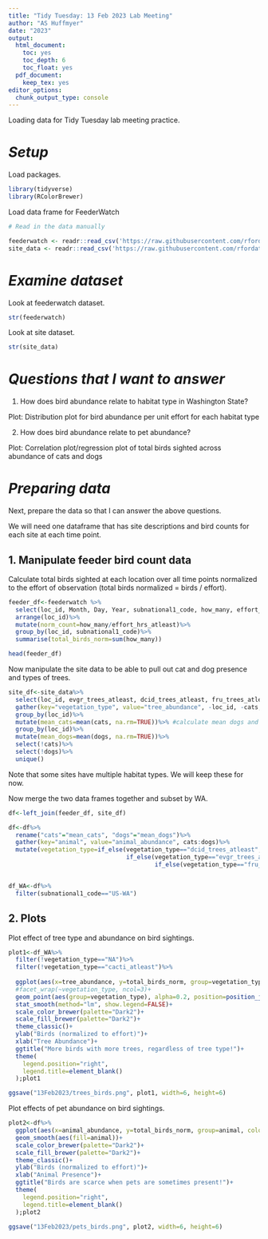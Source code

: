 ```yaml
---
title: "Tidy Tuesday: 13 Feb 2023 Lab Meeting"
author: "AS Huffmyer"
date: "2023" 
output:
  html_document:
    toc: yes
    toc_depth: 6
    toc_float: yes
  pdf_document:
    keep_tex: yes
editor_options: 
  chunk_output_type: console
---
```


Loading data for Tidy Tuesday lab meeting practice. 

# *Setup*  

Load packages. 

```r
library(tidyverse)
library(RColorBrewer)
```

Load data frame for FeederWatch

```r
# Read in the data manually

feederwatch <- readr::read_csv('https://raw.githubusercontent.com/rfordatascience/tidytuesday/master/data/2023/2023-01-10/PFW_2021_public.csv')
site_data <- readr::read_csv('https://raw.githubusercontent.com/rfordatascience/tidytuesday/master/data/2023/2023-01-10/PFW_count_site_data_public_2021.csv')

```

# *Examine dataset*  

Look at feederwatch dataset. 
```r
str(feederwatch)
```

Look at site dataset. 
```r
str(site_data)
```

# *Questions that I want to answer*  

1. How does bird abundance relate to habitat type in Washington State? 

Plot: Distribution plot for bird abundance per unit effort for each habitat type 

2. How does bird abundance relate to pet abundance?  

Plot: Correlation plot/regression plot of total birds sighted across abundance of cats and dogs 

# *Preparing data* 

Next, prepare the data so that I can answer the above questions. 

We will need one dataframe that has site descriptions and bird counts for each site at each time point. 

## 1. Manipulate feeder bird count data  

Calculate total birds sighted at each location over all time points normalized to the effort of observation (total birds normalized = birds / effort).  
```r
feeder_df<-feederwatch %>%
  select(loc_id, Month, Day, Year, subnational1_code, how_many, effort_hrs_atleast)%>%
  arrange(loc_id)%>%
  mutate(norm_count=how_many/effort_hrs_atleast)%>%
  group_by(loc_id, subnational1_code)%>%
  summarise(total_birds_norm=sum(how_many))

head(feeder_df)
```

Now manipulate the site data to be able to pull out cat and dog presence and types of trees. 
```r
site_df<-site_data%>%
  select(loc_id, evgr_trees_atleast, dcid_trees_atleast, fru_trees_atleast, cacti_atleast, cats, dogs)%>%
  gather(key="vegetation_type", value="tree_abundance", -loc_id, -cats, -dogs)%>% #gather 
  group_by(loc_id)%>%
  mutate(mean_cats=mean(cats, na.rm=TRUE))%>% #calculate mean dogs and cat abundance 
  group_by(loc_id)%>%
  mutate(mean_dogs=mean(dogs, na.rm=TRUE))%>%
  select(!cats)%>%
  select(!dogs)%>%
  unique()
```

Note that some sites have multiple habitat types. We will keep these for now. 

Now merge the two data frames together and subset by WA.  

```r
df<-left_join(feeder_df, site_df)

df<-df%>%
  rename("cats"="mean_cats", "dogs"="mean_dogs")%>%
  gather(key="animal", value="animal_abundance", cats:dogs)%>%
  mutate(vegetation_type=if_else(vegetation_type=="dcid_trees_atleast", "deciduous", 
                                 if_else(vegetation_type=="evgr_trees_atleast", "evergreen",
                                         if_else(vegetation_type=="fru_trees_atleast", "fruit", "NA"))))


df_WA<-df%>%
  filter(subnational1_code=="US-WA")
```

## 2. Plots 

Plot effect of tree type and abundance on bird sightings.   
```r
plot1<-df_WA%>%
  filter(!vegetation_type=="NA")%>%
  filter(!vegetation_type=="cacti_atleast")%>%
  
  ggplot(aes(x=tree_abundance, y=total_birds_norm, group=vegetation_type, colour=vegetation_type))+
  #facet_wrap(~vegetation_type, ncol=3)+
  geom_point(aes(group=vegetation_type), alpha=0.2, position=position_jitterdodge(0.2))+
  stat_smooth(method="lm", show.legend=FALSE)+
  scale_color_brewer(palette="Dark2")+
  scale_fill_brewer(palette="Dark2")+
  theme_classic()+
  ylab("Birds (normalized to effort)")+
  xlab("Tree Abundance")+
  ggtitle("More birds with more trees, regardless of tree type!")+
  theme(
    legend.position="right",
    legend.title=element_blank()
  );plot1

ggsave("13Feb2023/trees_birds.png", plot1, width=6, height=6)
```

Plot effects of pet abundance on bird sightings.  
```r
plot2<-df%>%
  ggplot(aes(x=animal_abundance, y=total_birds_norm, group=animal, colour=animal))+
  geom_smooth(aes(fill=animal))+
  scale_color_brewer(palette="Dark2")+
  scale_fill_brewer(palette="Dark2")+
  theme_classic()+
  ylab("Birds (normalized to effort)")+
  xlab("Animal Presence")+
  ggtitle("Birds are scarce when pets are sometimes present!")+
  theme(
    legend.position="right",
    legend.title=element_blank()
  );plot2 

ggsave("13Feb2023/pets_birds.png", plot2, width=6, height=6)
```

